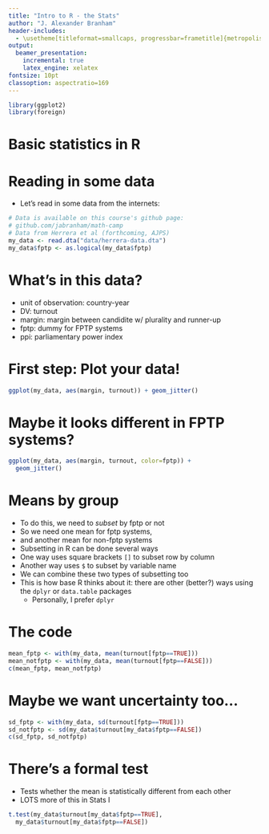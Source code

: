 ```yaml
---
title: "Intro to R - the Stats"
author: "J. Alexander Branham"
header-includes: 
  - \usetheme[titleformat=smallcaps, progressbar=frametitle]{metropolis}
output: 
  beamer_presentation:
    incremental: true
    latex_engine: xelatex
fontsize: 10pt
classoption: aspectratio=169
---
```


```r
library(ggplot2)
library(foreign)
```

# Basic statistics in R

# Reading in some data
* Let's read in some data from the internets:

```r
# Data is available on this course's github page:
# github.com/jabranham/math-camp
# Data from Herrera et al (forthcoming, AJPS)
my_data <- read.dta("data/herrera-data.dta")
my_data$fptp <- as.logical(my_data$fptp)
```

# What's in this data?
* unit of observation: country-year
* DV: turnout
* margin: margin between candidite w/ plurality and runner-up
* fptp: dummy for FPTP systems
* ppi: parliamentary power index 

# First step: Plot your data! 
```r
ggplot(my_data, aes(margin, turnout)) + geom_jitter()
```

# Maybe it looks different in FPTP systems?
```r
ggplot(my_data, aes(margin, turnout, color=fptp)) + 
  geom_jitter()
```

# Means by group
* To do this, we need to *subset* by fptp or not
* So we need one mean for fptp systems, 
* and another mean for non-fptp systems 
* Subsetting in R can be done several ways
* One way uses square brackets `[]` to subset row by column
* Another way uses `$` to subset by variable name
* We can combine these two types of subsetting too
* This is how base R thinks about it: there are other (better?) ways using the `dplyr` or `data.table` packages
    + Personally, I prefer `dplyr`

# The code
```r
mean_fptp <- with(my_data, mean(turnout[fptp==TRUE]))
mean_notfptp <- with(my_data, mean(turnout[fptp==FALSE]))
c(mean_fptp, mean_notfptp)
```

# Maybe we want uncertainty too...
```r
sd_fptp <- with(my_data, sd(turnout[fptp==TRUE]))
sd_notfptp <- sd(my_data$turnout[my_data$fptp==FALSE])
c(sd_fptp, sd_notfptp)
```

# There's a formal test
* Tests whether the mean is statistically different from each other
* LOTS more of this in Stats I

```r
t.test(my_data$turnout[my_data$fptp==TRUE],
  my_data$turnout[my_data$fptp==FALSE])
```
